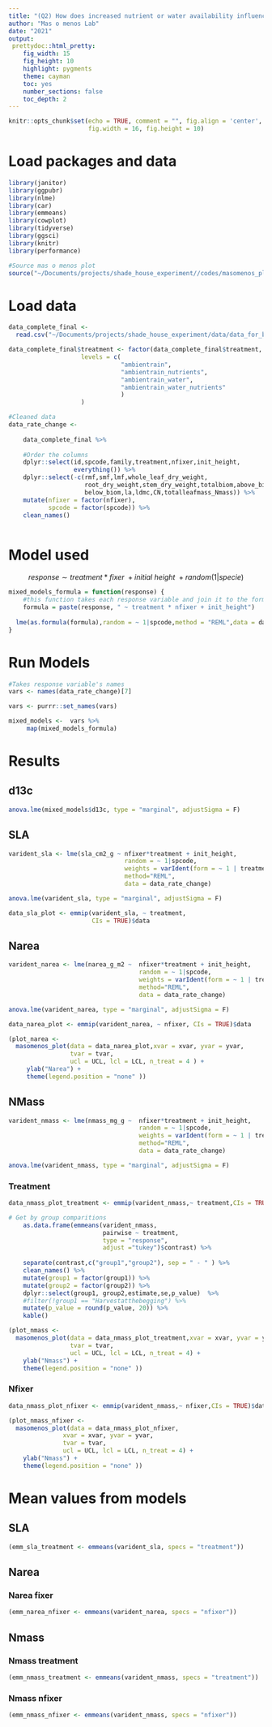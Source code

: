 ```yaml
---
title: "(Q2) How does increased nutrient or water availability influence water- and nutrient-use traits? Leaf traits"
author: "Mas o menos Lab"
date: "2021"
output: 
 prettydoc::html_pretty:
    fig_width: 15
    fig_height: 10 
    highlight: pygments
    theme: cayman   
    toc: yes
    number_sections: false
    toc_depth: 2
---
```


```r
knitr::opts_chunk$set(echo = TRUE, comment = "", fig.align = 'center',
					  fig.width = 16, fig.height = 10)
```

# Load packages and data
```r
library(janitor)
library(ggpubr)
library(nlme)
library(car)
library(emmeans)
library(cowplot)
library(tidyverse)
library(ggsci)
library(knitr)
library(performance)
```


```r
#Source mas o menos plot
source("~/Documents/projects/shade_house_experiment//codes/masomenos_plot.R")
```

# Load data
```r

data_complete_final <- 
  read.csv("~/Documents/projects/shade_house_experiment/data/data_for_biomass_leaftraits_models.csv", header = T)

data_complete_final$treatment <- factor(data_complete_final$treatment,
					levels = c(
							   "ambientrain", 
							   "ambientrain_nutrients",
							   "ambientrain_water",
							   "ambientrain_water_nutrients"
							   )
					)

#Cleaned data
data_rate_change <- 
  
    data_complete_final %>% 
    
	#Order the columns
    dplyr::select(id,spcode,family,treatment,nfixer,init_height,
                  everything()) %>% 
	dplyr::select(-c(rmf,smf,lmf,whole_leaf_dry_weight,
					 root_dry_weight,stem_dry_weight,totalbiom,above_biom,
					 below_biom,la,ldmc,CN,totalleafmass_Nmass)) %>% 
	mutate(nfixer = factor(nfixer),
		   spcode = factor(spcode)) %>% 
	clean_names()



```


# Model used 

$$response\sim treatment*fixer\ + initial\ height\ + random(1|specie)$$

```r
mixed_models_formula = function(response) {	
	#this function takes each response variable and join it to the formula
	formula = paste(response, " ~ treatment * nfixer + init_height")
  
  lme(as.formula(formula),random = ~ 1|spcode,method = "REML",data = data_rate_change)
}
```

# Run Models

```r
#Takes response variable's names 
vars <- names(data_rate_change)[7]
```

```r
vars <- purrr::set_names(vars)
```

```r
mixed_models <-  vars %>%
     map(mixed_models_formula)
```

# Results

## d13c

```r
anova.lme(mixed_models$d13c, type = "marginal", adjustSigma = F) 
```


## SLA

```r
varident_sla <- lme(sla_cm2_g ~ nfixer*treatment + init_height,
								random = ~ 1|spcode,
                				weights = varIdent(form = ~ 1 | treatment*nfixer),
								method="REML",
                				data = data_rate_change) 

```


```r
anova.lme(varident_sla, type = "marginal", adjustSigma = F) 
```

```r
data_sla_plot <- emmip(varident_sla, ~ treatment, 
					   CIs = TRUE)$data
```


## Narea

```r
varident_narea <- lme(narea_g_m2 ~  nfixer*treatment + init_height,
                					random = ~ 1|spcode,
                					weights = varIdent(form = ~ 1 | treatment*nfixer),
									method="REML",
                					data = data_rate_change) 
```


```r
anova.lme(varident_narea, type = "marginal", adjustSigma = F) 
```

```r
data_narea_plot <- emmip(varident_narea, ~ nfixer, CIs = TRUE)$data
```



```r
(plot_narea <- 
  masomenos_plot(data = data_narea_plot,xvar = xvar, yvar = yvar, 
                 tvar = tvar,
                 ucl = UCL, lcl = LCL, n_treat = 4 ) +
     ylab("Narea") +
     theme(legend.position = "none" ))

```

## NMass

```r
varident_nmass <- lme(nmass_mg_g ~  nfixer*treatment + init_height,
                					random = ~ 1|spcode,
                					weights = varIdent(form = ~ 1 | treatment*nfixer),
									method="REML",
                					data = data_rate_change) 

```



```r
anova.lme(varident_nmass, type = "marginal", adjustSigma = F) 
```

### Treatment

```r
data_nmass_plot_treatment <- emmip(varident_nmass,~ treatment,CIs = TRUE)$data
```

```r

# Get by group comparitions
    as.data.frame(emmeans(varident_nmass,
                          pairwise ~ treatment,
                          type = "response", 
                          adjust ="tukey")$contrast) %>% 
  
    separate(contrast,c("group1","group2"), sep = " - " ) %>% 
    clean_names() %>% 
    mutate(group1 = factor(group1)) %>%
    mutate(group2 = factor(group2)) %>% 
    dplyr::select(group1, group2,estimate,se,p_value)  %>%
    #filter(!group1 == "Harvestatthebegging") %>% 
    mutate(p_value = round(p_value, 20)) %>% 
    kable()
```

```r
(plot_nmass <- 
  masomenos_plot(data = data_nmass_plot_treatment,xvar = xvar, yvar = yvar, 
                 tvar = tvar,
                 ucl = UCL, lcl = LCL, n_treat = 4) +
    ylab("Nmass") +
    theme(legend.position = "none" ))
```

### Nfixer

```r
data_nmass_plot_nfixer <- emmip(varident_nmass,~ nfixer,CIs = TRUE)$data
```

```r
(plot_nmass_nfixer <- 
  masomenos_plot(data = data_nmass_plot_nfixer,
  			   xvar = xvar, yvar = yvar, 
               tvar = tvar,
               ucl = UCL, lcl = LCL, n_treat = 4) +
    ylab("Nmass") +
    theme(legend.position = "none" ))
```

# Mean values from models

## SLA

```r
(emm_sla_treatment <- emmeans(varident_sla, specs = "treatment"))
```

## Narea

### Narea fixer
```r
(emm_narea_nfixer <- emmeans(varident_narea, specs = "nfixer"))
```

## Nmass

### Nmass treatment
```r
(emm_nmass_treatment <- emmeans(varident_nmass, specs = "treatment"))
```


### Nmass nfixer
```r
(emm_nmass_nfixer <- emmeans(varident_nmass, specs = "nfixer"))
```
























